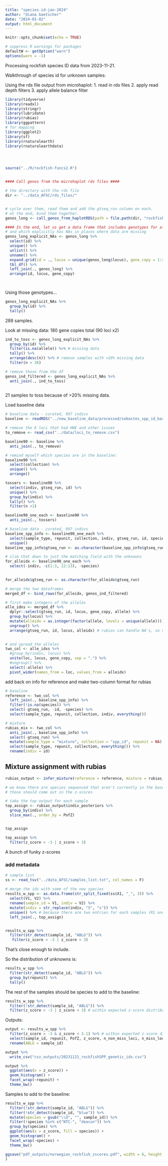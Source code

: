 ```yaml
---
title: "species-id-jan-2024"
author: "diana baetscher"
date: "2024-01-02"
output: html_document
---
```


```r
knitr::opts_chunk$set(echo = TRUE)

# suppress R warnings for packages
defaultW <- getOption("warn")
options(warn = -1)
```

Processing rockfish species ID data from 2023-11-21.


Walkthrough of species id for unknown samples:

Using the rds file output from microhaplot:
1. read in rds files
2. apply read depth filters
3. apply allele balance filter


```r
library(tidyverse)
library(readxl)
library(stringr)
library(lubridate)
library(rubias)
library(ggpattern)
# for mapping
library(ggplot2)
library(sf)  
library(rnaturalearth)
library(rnaturalearthdata)




source("../R/rockfish-funcs2.R")


#### Call genos from the microhaplot rds files ####

# the directory with the rds file
dir <- "../data_AFSC/rds_files/"


# cycle over them, read them and add the gtseq_run column on each.
# at the end, bind them together.
genos_long <- call_genos_from_haplotRDS(path = file.path(dir, "rockfish_multiSPP_id.rds"))

#### In the end, let us get a data frame that includes genotypes for all the individuals  ####
# and which explicitly has NAs in places where data are missing
genos_long_explicit_NAs <- genos_long %>%
  select(id) %>%
  unique() %>%
  unlist() %>%
  unname() %>%
  expand.grid(id = ., locus = unique(genos_long$locus), gene_copy = 1:2, stringsAsFactors = FALSE) %>%
  tbl_df() %>% 
  left_join(., genos_long) %>%
  arrange(id, locus, gene_copy)

  
```


Using those genotypes...
```r
genos_long_explicit_NAs %>%
  group_by(id) %>%
  tally()

```

288 samples.


Look at missing data:
180 gene copies total (90 loci x2)
```r
ind_to_toss <- genos_long_explicit_NAs %>%
  group_by(id) %>%
  filter(is.na(allele)) %>% # missing data
  tally() %>%
  arrange(desc(n)) %>% # remove samples with >20% missing data
  filter(n > 36) 

# remove those from the df
genos_ind_filtered <- genos_long_explicit_NAs %>%
  anti_join(., ind_to_toss)
  
```

21 samples to toss because of >20% missing data.

Load baseline data
```r
# baseline data - curated, 997 indivs
baseline <- readRDS("../new_baseline_data/processed/sebastes_spp_id_baseline_haplotypes.rds")

# remove the 6 loci that had HWE and other issues
to_remove <- read_csv("../data/loci_to_remove.csv")

baseline90 <- baseline %>%
  anti_join(., to_remove)

# remind myself which species are in the baseline:
baseline90 %>%
  select(collection) %>%
  unique() %>%
  arrange()

tossers <- baseline90 %>%
  select(indiv, gtseq_run, id) %>%
  unique() %>%
  group_by(indiv) %>%
  tally() %>%
  filter(n >1)

baseline90_one_each <- baseline90 %>%
  anti_join(., tossers)

# baseline data - curated, 997 indivs
baseline_spp_info <- baseline90_one_each %>%
  select(sample_type, repunit, collection, indiv, gtseq_run, id, species) %>%
  unique()
baseline_spp_info$gtseq_run <- as.character(baseline_spp_info$gtseq_run)

```



```r
# slim that down to just the matching field with the unknowns
for_alleidx <- baseline90_one_each %>%
  select(-indiv, -c(1:3, 12:13), -species)
  

for_alleidx$gtseq_run <- as.character(for_alleidx$gtseq_run)
```



```r
# merge the two dataframes
merged_df <- bind_rows(for_alleidx, genos_ind_filtered)

# first make integers of the alleles
alle_idxs <- merged_df %>% 
  dplyr::select(gtseq_run, id, locus, gene_copy, allele) %>%
  group_by(locus) %>%
  mutate(alleidx = as.integer(factor(allele, levels = unique(allele)))) %>%
  ungroup() %>%
  arrange(gtseq_run, id, locus, alleidx) # rubias can handle NA's, so no need to change them to 0's

  
# and spread the alleles
two_col <- alle_idxs %>%
  #group_by(indiv, locus) %>%
  unite(loc, locus, gene_copy, sep = ".") %>%
  #ungroup() %>%
  select(-allele) %>%
  pivot_wider(names_from = loc, values_from = alleidx) 


```



add back on info for reference and make two-column format for rubias
```r
# baseline
reference <- two_col %>%
  left_join(., baseline_spp_info) %>%
  filter(!is.na(species)) %>%
  select(-gtseq_run, -id, -species) %>%
  select(sample_type, repunit, collection, indiv, everything())

```

```r
# mixture
rubias_mix <- two_col %>%
  anti_join(., baseline_spp_info) %>%
  select(-gtseq_run) %>%
  mutate(sample_type = "mixture", collection = "spp_id", repunit = NA) %>%
  select(sample_type, repunit, collection, everything()) %>%
  rename(indiv = id)
```


## Mixture assignment with rubias


```r
rubias_output <- infer_mixture(reference = reference, mixture = rubias_mix, gen_start_col = 5)

# we know there are species sequenced that aren't currently in the baseline.
# those should come out in the z-scores
```


```r
# take the top output for each sample
top_assign <- rubias_output$indiv_posteriors %>%
  group_by(indiv) %>%
  slice_max(., order_by = PofZ)


top_assign 
```


```r
top_assign %>%
  filter(z_score < -3 | z_score > 3)

```
A bunch of funky z-scores




### add metadata

```r

# sample list
ss <- read_tsv("../data_AFSC/samples_list.txt", col_names = F)
  
# merge the ids with some of the new species
results_w_spp <- as.data.frame(str_split_fixed(ss$X1, "_", 3)) %>%
  select(V1, V2) %>%
  rename(sample_id = V1, indiv = V2) %>%
  mutate(indiv = str_replace(indiv, "S", "s")) %>%
  unique() %>% # because there are two entries for each samples (R1 and R2)
  left_join(., top_assign)


results_w_spp %>%
  filter(str_detect(sample_id, "ABLG")) %>%
   filter(z_score < -3 | z_score > 3)

```
That's close enough to include.

So the distribution of unknowns is:
```r
results_w_spp %>%
  filter(str_detect(sample_id, "ABLG")) %>%
  group_by(repunit) %>%
  tally()

```


The rest of the samples should be species to add to the baseline:
```r
results_w_spp %>%
  filter(!str_detect(sample_id, "ABLG")) %>%
  filter(z_score > -3 | z_score < 3) # within expected z-score distributions


```

Outputs:
```r
output <- results_w_spp %>%
  filter(z_score > -3 & z_score < 3.1) %>% # within expected z-score distributions
  select(sample_id, repunit, PofZ, z_score, n_non_miss_loci, n_miss_loci) %>%
  rename(ABLG = sample_id)

output %>%
  write_csv("csv_outputs/20231121_rockfishSPP_genetic_ids.csv")

output %>%
  ggplot(aes(x = z_score)) +
  geom_histogram() +
  facet_wrap(~repunit) +
  theme_bw()
```

Samples to add to the baseline:

```r
results_w_spp %>%
  filter(!str_detect(sample_id, "ABLG")) %>%
  filter(!str_detect(sample_id, "blue")) %>%
  mutate(species = gsub("\\d", "", sample_id)) %>%
  filter(!species %in% c("NTC-", "deacon")) %>%
  group_by(species) %>%
  ggplot(aes(x = z_score, fill = species)) +
  geom_histogram() +
  facet_wrap(~species) +
  theme_bw()

ggsave("pdf_outputs/norwegian_rockfish_zscores.pdf", width = 6, height = 3
)
```


